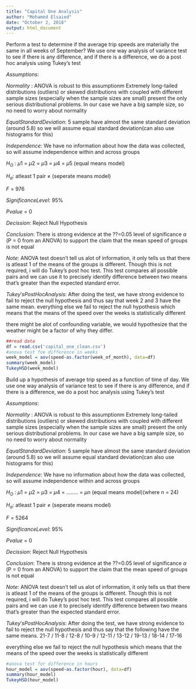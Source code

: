 ```yaml
---
title: "Capital One Analysis"
author: "Mohamed Elsaied"
date: "October 2, 2018"
output: html_document
---
```


Perform a test to determine if the average trip speeds are materially the same in all weeks of September?
We use one way analysis of variance test to see if there is any difference, and if there is a difference, we do a post hoc analysis using Tukey's test

$Assumptions$:

$Normality$ : ANOVA is robust to this assumptionm  Extremely long-tailed distributions (outliers) or skewed distributions with coupled with different sample sizes (especially when the sample sizes are small) present the only serious distributional problems. In our case we have a big sample size, so no need to worry about normality

$Equal Standard Deviation$: 5 sample have almost the same standard deviation (around 5.8) so we will assume equal standard deviation(can also use histograms for this)

$Independence$: We have no information about how the data was collected, so will assume independence within and across groups


${H_O}$ : $\mu 1$ = $\mu 2$ = $\mu 3$ = $\mu 4$ = $\mu 5$ (equal means model)

${H_a}$: atleast 1 pair $\neq$ (seperate means model)

${F}$ = 976

${Significance Level}$: 95%

${Pvalue}$ = 0

${Decission}$: Reject Null Hypothesis

${Conclusion}$: There is strong evidence at the ??=0.05 level of significance $\alpha$ (P = 0 from an ANOVA) to support the claim that the mean speed of groups is not equal

${Note}$: ANOVA test doesn't tell us alot of information, it only tells us that there is atleast 1 of the means of the groups is different. Though this is not required, i will do Tukey's post hoc test. This test compares all possible pairs and we can use it to precisely identify difference between two means that's greater than the expected standard error.

${Tukey's Post Hoc Analysis}$: After doing the test, we have strong evidence to fail to reject the null hypothesis and thus say that week 2 and 3 have the same mean. everything else we fail to reject the null hypothesis which means that the means of the speed over the weeks is statistically different

there might be alot of confounding variable, we would hypothesize that the weather might be a factor of why they differ.



```r
##read data
df = read.csv('capital_one_clean.csv')
#anova test foe difference in weeks
week_model = aov(speed~as.factor(week_of_month), data=df)
summary(week_model)
TukeyHSD(week_model)

```

 Build up a hypothesis of average trip speed as a function of time of day. We use one way analysis of variance test to see if there is any difference, and if there is a difference, we do a post hoc analysis using Tukey's test

$Assumptions$:

$Normality$ : ANOVA is robust to this assumptionm  Extremely long-tailed distributions (outliers) or skewed distributions with coupled with different sample sizes (especially when the sample sizes are small) present the only serious distributional problems. In our case we have a big sample size, so no need to worry about normality

$Equal Standard Deviation$: 5 sample have almost the same standard deviation (around 5.8) so we will assume equal standard deviation(can also use histograms for this)

$Independence$: We have no information about how the data was collected, so will assume independence within and across groups


${H_O}$ : $\mu 1$ = $\mu 2$ = $\mu 3$ = $\mu 4$ =  ........ = $\mu n$ (equal means model)(where n = 24)

${H_a}$: atleast 1 pair $\neq$ (seperate means model)

${F}$ = 5264

${Significance Level}$: 95%

${Pvalue}$ = 0

${Decission}$: Reject Null Hypothesis

${Conclusion}$: There is strong evidence at the ??=0.05 level of significance $\alpha$ (P = 0 from an ANOVA) to support the claim that the mean speed of groups is not equal

${Note}$: ANOVA test doesn't tell us alot of information, it only tells us that there is atleast 1 of the means of the groups is different. Though this is not required, i will do Tukey's post hoc test. This test compares all possible pairs and we can use it to precisely identify difference between two means that's greater than the expected standard error.

${Tukey's Post Hoc Analysis}$: After doing the test, we have strong evidence to fail to reject the null hypothesis and thus say that the following have the same means.
21-7 / 11-8 / 12-8 / 10-9 / 12-11 / 13-12 / 19-13 / 18-14 / 17-16

everything else we fail to reject the null hypothesis which means that the means of the speed over the weeks is statistically different



```r
#anova test for difference in hours
hour_model = aov(speed~as.factor(hour), data=df)
summary(hour_model)
TukeyHSD(hour_model)
```

